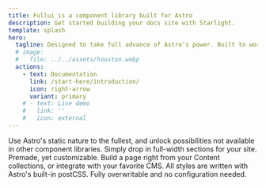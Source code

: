 ```yaml
---
title: Fullui is a component library built for Astro
description: Get started building your docs site with Starlight.
template: splash
hero:
  tagline: Designed to take full advance of Astro's power. Built to work perfectly with static rendering, Content Collections and more Astro features.
  # image:
  #   file: ../../assets/houston.webp
  actions:
    - text: Documentation
      link: /start-here/introduction/
      icon: right-arrow
      variant: primary
    # - text: Live demo
    #   link: ''
    #   icon: external
---
```


<CardGrid stagger>
	<Card title="Built for astro" icon="approve-check">
		Use Astro's static nature to the fullest, and unlock possibilities not available in other component libraries.
	</Card>
	<Card title="Full-width sections" icon="approve-check">
		Simply drop in full-width sections for your site. Premade, yet customizable.
	</Card>
	<Card title="Integrated with collections" icon="approve-check">
		Build a page right from your Content collections, or integrate with your favorite CMS.
	</Card>
	<Card title="Style the way you like" icon="approve-check">
		All styles are written with Astro's built-in postCSS. Fully overwritable and no configuration needed. 
	</Card>
</CardGrid>